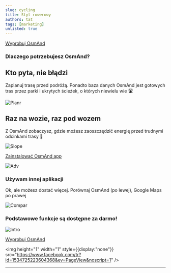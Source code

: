 ```yaml
---
slug: cycling
title: Styl rowerowy
authors: tat
tags: [marketing]
unlisted: true
---
```






<div class="promobutton">
    <a class="button--black" href='https://osmand.net/apps/'>Wyprobuj OsmAnd</a>
</div>

<CyclingShots />

<div className="my-page-wrapper">
<Tanya />
</div>


### Dlaczego potrzebujesz OsmAnd?

##  Kto pyta, nie błądzi

Zaplanuj trasę przed podróżą. 
Ponadto baza danych OsmAnd jest gotowych tras przez parki i ukrytych ścieżek, o których niewielu wie  🛣️ 

![Planr](./routeplan.png)

## Raz na wozie, raz pod wozem

Z OsmAnd zobaczysz, gdzie możesz zaoszczędzić energię przed trudnymi odcinkami trasy 🚴

![Slope](./routeslope.png)


<div class="promobutton">
    <a class="button--black" href='https://osmand.net/apps/'>Zainstalować OsmAnd app</a>
</div>

![Adv](./bannerend.png)

### Używam innej aplikacji 

Ok, ale możesz dostać więcej. Porównaj OsmAnd (po lewej), Google Maps po prawej 

![Compar](./compar.png)

### Podstawowe funkcje są dostępne za darmo!

![Intro](./freepro2.png)

<div class="promobutton">
    <a class="button--black" href='https://osmand.net/apps/'>Wyprobuj OsmAnd</a>
</div>

<script>
{`!function(f,b,e,v,n,t,s) {
  if(f.fbq)return;n=f.fbq=function(){n.callMethod?
  n.callMethod.apply(n,arguments):n.queue.push(arguments)};
  if(!f._fbq)f._fbq=n;n.push=n;n.loaded=!0;n.version='2.0';
  n.queue=[];t=b.createElement(e);t.async=!0;
  t.src=v;s=b.getElementsByTagName(e)[0];
  s.parentNode.insertBefore(t,s)}(window, document,'script',
  'https://connect.facebook.net/en_US/fbevents.js');
  fbq('init', '1534725223604368');
  fbq('track', 'PageView');`}
</script>
<noscript><img height="1" width="1" style={{display:"none"}}
src="https://www.facebook.com/tr?id=1534725223604368&ev=PageView&noscript=1"
/></noscript>  


_________________________________________________

<LinksSocial/>
<LinksTelegram/>
<AppleStore/>
<AndroidStore/>

